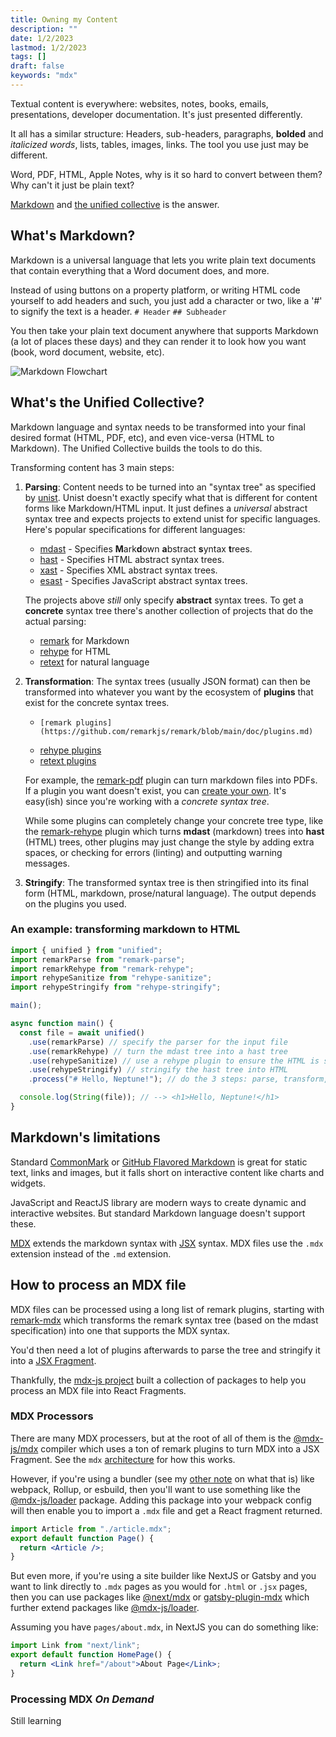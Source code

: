 ```yaml
---
title: Owning my Content
description: ""
date: 1/2/2023
lastmod: 1/2/2023
tags: []
draft: false
keywords: "mdx"
---
```


Textual content is everywhere: websites, notes, books, emails, presentations, developer documentation. It's just presented differently.

It all has a similar structure: Headers, sub-headers, paragraphs, **bolded** and _italicized_ _words_, lists, tables, images, links. The tool you use just may be different.

Word, PDF, HTML, Apple Notes, why is it so hard to convert between them? Why can't it just be plain text?

[Markdown](https://www.markdownguide.org/) and [the unified collective](https://github.com/unifiedjs/unified) is the answer.

## What's Markdown?

Markdown is a universal language that lets you write plain text documents that contain everything that a Word document does, and more.

Instead of using buttons on a property platform, or writing HTML code yourself to add headers and such, you just add a character or two, like a '#' to signify the text is a header. `# Header` `## Subheader`

You then take your plain text document anywhere that supports Markdown (a lot of places these days) and they can render it to look how you want (book, word document, website, etc).

![Markdown Flowchart](notes/unified-collective/markdown-flowchart.png)

## What's the Unified Collective?

Markdown language and syntax needs to be transformed into your final desired format (HTML, PDF, etc), and even vice-versa (HTML to Markdown). The Unified Collective builds the tools to do this.

Transforming content has 3 main steps:

1.  **Parsing**: Content needs to be turned into an "syntax tree" as specified by [unist](https://github.com/syntax-tree/unist). Unist doesn't exactly specify what that is different for content forms like Markdown/HTML input. It just defines a _universal_ abstract syntax tree and expects projects to extend unist for specific languages. Here's popular specifications for different languages:

    - [mdast](https://github.com/syntax-tree/mdast) - Specifies **M**ark**d**own **a**bstract **s**yntax **t**rees.
    - [hast](https://github.com/syntax-tree/hast) - Specifies HTML abstract syntax trees.
    - [xast](https://github.com/syntax-tree/xast) - Specifies XML abstract syntax trees.
    - [esast](https://github.com/syntax-tree/esast) - Specifies JavaScript abstract syntax trees.

    The projects above _still_ only specify **abstract** syntax trees. To get a **concrete** syntax tree there's another collection of projects that do the actual parsing:

    - [remark](https://github.com/remarkjs/remark) for Markdown
    - [rehype](https://github.com/rehypejs/rehype) for HTML
    - [retext](https://github.com/retextjs/retext) for natural language

2.  **Transformation**: The syntax trees (usually JSON format) can then be transformed into whatever you want by the ecosystem of **plugins** that exist for the concrete syntax trees.

    -     [remark plugins](https://github.com/remarkjs/remark/blob/main/doc/plugins.md)
    - [rehype plugins](https://github.com/rehypejs/rehype/blob/main/doc/plugins.md)
    - [retext plugins](https://github.com/retextjs/retext/blob/main/doc/plugins.md)

    For example, the [remark-pdf](https://github.com/inokawa/remark-pdf) plugin can turn markdown files into PDFs. If a plugin you want doesn't exist, you can [create your own](https://unifiedjs.com/learn/guide/create-a-plugin/). It's easy(ish) since you're working with a _concrete syntax tree_.

    While some plugins can completely change your concrete tree type, like the [remark-rehype](https://github.com/remarkjs/remark-rehype) plugin which turns **mdast** (markdown) trees into **hast** (HTML) trees, other plugins may just change the style by adding extra spaces, or checking for errors (linting) and outputting warning messages.

3.  **Stringify**: The transformed syntax tree is then stringified into its final form (HTML, markdown, prose/natural language). The output depends on the plugins you used.

### An example: transforming markdown to HTML

```javascript
import { unified } from "unified";
import remarkParse from "remark-parse";
import remarkRehype from "remark-rehype";
import rehypeSanitize from "rehype-sanitize";
import rehypeStringify from "rehype-stringify";

main();

async function main() {
  const file = await unified()
    .use(remarkParse) // specify the parser for the input file
    .use(remarkRehype) // turn the mdast tree into a hast tree
    .use(rehypeSanitize) // use a rehype plugin to ensure the HTML is safe
    .use(rehypeStringify) // stringify the hast tree into HTML
    .process("# Hello, Neptune!"); // do the 3 steps: parse, transform, and stringify using the tools above.

  console.log(String(file)); // --> <h1>Hello, Neptune!</h1>
}
```

## Markdown's limitations

Standard [CommonMark](https://commonmark.org/) or [GitHub Flavored Markdown](https://github.github.com/gfm/) is great for static text, links and images, but it falls short on interactive content like charts and widgets.

JavaScript and ReactJS library are modern ways to create dynamic and interactive websites. But standard Markdown language doesn't support these.

[MDX](https://mdxjs.com/) extends the markdown syntax with [JSX](https://reactjs.org/docs/introducing-jsx.html) syntax. MDX files use the `.mdx` extension instead of the `.md` extension.

## How to process an MDX file

MDX files can be processed using a long list of remark plugins, starting with [remark-mdx](https://github.com/mdx-js/mdx/tree/main/packages/remark-mdx) which transforms the remark syntax tree (based on the mdast specification) into one that supports the MDX syntax.

You'd then need a lot of plugins afterwards to parse the tree and stringify it into a [JSX Fragment](https://reactjs.org/docs/fragments.html).

Thankfully, the [mdx-js project](https://github.com/mdx-js/mdx) built a collection of packages to help you process an MDX file into React Fragments.

### MDX Processors

There are many MDX processers, but at the root of all of them is the [@mdx-js/mdx](https://mdxjs.com/packages/mdx/) compiler which uses a ton of remark plugins to turn MDX into a JSX Fragment. See the `mdx` [architecture](https://mdxjs.com/packages/mdx/#architecture) for how this works.

However, if you're using a bundler (see my [other note]() on what that is) like webpack, Rollup, or esbuild, then you'll want to use something like the [@mdx-js/loader](https://mdxjs.com/packages/loader/) package. Adding this package into your webpack config will then enable you to import a `.mdx` file and get a React fragment returned.

```jsx
import Article from "./article.mdx";
export default function Page() {
  return <Article />;
}
```

But even more, if you're using a site builder like NextJS or Gatsby and you want to link directly to `.mdx` pages as you would for `.html` or `.jsx` pages, then you can use packages like [@next/mdx](https://github.com/vercel/next.js/tree/canary/packages/next-mdx) or [gatsby-plugin-mdx]() which further extend packages like [@mdx-js/loader](https://mdxjs.com/packages/loader/).

Assuming you have `pages/about.mdx`, in NextJS you can do something like:

```jsx
import Link from "next/link";
export default function HomePage() {
  return <Link href="/about">About Page</Link>;
}
```

### Processing MDX _On Demand_

Still learning
